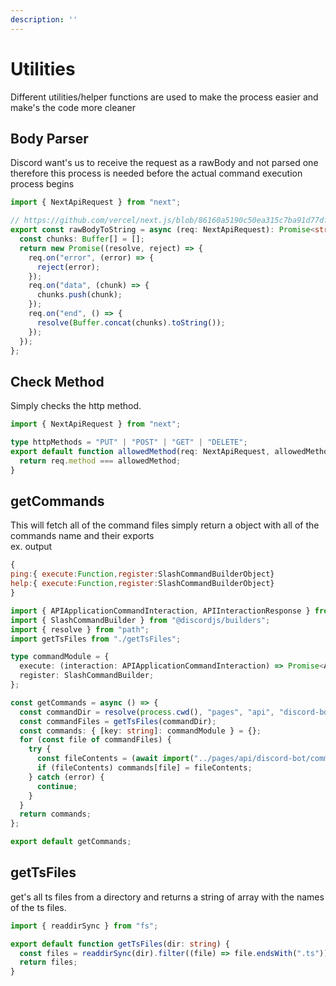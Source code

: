 ```yaml
---
description: ''
---
```


# Utilities

Different utilities/helper functions are used to make the process easier and make's the code more cleaner

## Body Parser

Discord want's us to receive the request as a rawBody and not parsed one therefore this process is needed before the actual command execution process begins

```ts
import { NextApiRequest } from "next";

// https://github.com/vercel/next.js/blob/86160a5190c50ea315c7ba91d77dfb51c42bc65f/test/integration/api-support/pages/api/no-parsing.js
export const rawBodyToString = async (req: NextApiRequest): Promise<string> => {
  const chunks: Buffer[] = [];
  return new Promise((resolve, reject) => {
    req.on("error", (error) => {
      reject(error);
    });
    req.on("data", (chunk) => {
      chunks.push(chunk);
    });
    req.on("end", () => {
      resolve(Buffer.concat(chunks).toString());
    });
  });
};
```

## Check Method

Simply checks the http method.

```ts
import { NextApiRequest } from "next";

type httpMethods = "PUT" | "POST" | "GET" | "DELETE";
export default function allowedMethod(req: NextApiRequest, allowedMethod: httpMethods) {
  return req.method === allowedMethod;
}
```

## getCommands

This will fetch all of the command files simply return a object with all of the commands name and their exports <br/>
ex. output

```js
{
ping:{ execute:Function,register:SlashCommandBuilderObject}
help:{ execute:Function,register:SlashCommandBuilderObject}
}
```

```ts
import { APIApplicationCommandInteraction, APIInteractionResponse } from "discord-api-types/v10";
import { SlashCommandBuilder } from "@discordjs/builders";
import { resolve } from "path";
import getTsFiles from "./getTsFiles";

type commandModule = {
  execute: (interaction: APIApplicationCommandInteraction) => Promise<APIInteractionResponse>;
  register: SlashCommandBuilder;
};

const getCommands = async () => {
  const commandDir = resolve(process.cwd(), "pages", "api", "discord-bot", "commands");
  const commandFiles = getTsFiles(commandDir);
  const commands: { [key: string]: commandModule } = {};
  for (const file of commandFiles) {
    try {
      const fileContents = (await import("../pages/api/discord-bot/commands/" + file)) as commandModule;
      if (fileContents) commands[file] = fileContents;
    } catch (error) {
      continue;
    }
  }
  return commands;
};

export default getCommands;
```

## getTsFiles

get's all ts files from a directory and returns a string of array with the names of the ts files.

```ts
import { readdirSync } from "fs";

export default function getTsFiles(dir: string) {
  const files = readdirSync(dir).filter((file) => file.endsWith(".ts"));
  return files;
}
```
